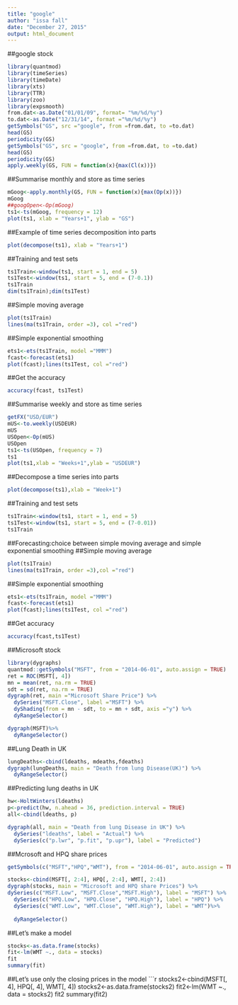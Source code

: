 ---
title: "google"
author: "issa fall"
date: "December 27, 2015"
output: html_document
---
##google stock
```{r,echo=TRUE}
library(quantmod)
library(timeSeries)
library(timeDate)
library(xts)
library(TTR)
library(zoo)
library(expsmooth)
from.dat<-as.Date("01/01/09", format= "%m/%d/%y")
to.dat<-as.Date("12/31/14", format ="%m/%d/%y")
getSymbols("GS", src ="google", from =from.dat, to =to.dat)
head(GS)
periodicity(GS)
getSymbols("GS", src = "google", from =from.dat, to =to.dat)
head(GS)
periodicity(GS)
apply.weekly(GS, FUN = function(x){max(Cl(x))})
```
##Summarise monthly and store as time series
```{r,echo=TRUE}
mGoog<-apply.monthly(GS, FUN = function(x){max(Op(x))})
mGoog
##googOpen<-Op(mGoog)
ts1<-ts(mGoog, frequency = 12)
plot(ts1, xlab = "Years+1", ylab = "GS")
```

##Example of time series decomposition into parts
```{r,echo=TRUE}
plot(decompose(ts1), xlab = "Years+1")
```


##Training and test sets
```{r,echo=TRUE}
ts1Train<-window(ts1, start = 1, end = 5)
ts1Test<-window(ts1, start = 5, end = (7-0.1))
ts1Train
dim(ts1Train);dim(ts1Test)
```
##Simple moving average
```{r,echo=TRUE}
plot(ts1Train)
lines(ma(ts1Train, order =3), col ="red")
```


##Simple exponential smoothing
```{r,echo=TRUE}
ets1<-ets(ts1Train, model ="MMM")
fcast<-forecast(ets1)
plot(fcast);lines(ts1Test, col ="red")
```


##Get the accuracy
```{r,echo=TRUE}
accuracy(fcast, ts1Test)
```

##Summarise weekly and store as time series
```{r,echo=TRUE}
getFX("USD/EUR")
mUS<-to.weekly(USDEUR)
mUS
USOpen<-Op(mUS)
USOpen
ts1<-ts(USOpen, frequency = 7)
ts1
plot(ts1,xlab = "Weeks+1",ylab = "USDEUR")
```


##Decompose a time series into parts
```{r,echo=TRUE}
plot(decompose(ts1),xlab = "Week+1")
```


##Training and test sets
```{r,echo=TRUE}
ts1Train<-window(ts1, start = 1, end = 5)
ts1Test<-window(ts1, start = 5, end = (7-0.01))
ts1Train
```
##Forecasting:choice between simple moving average and simple exponential smoothing
##Simple moving average
```{r,echo=TRUE}

plot(ts1Train)
lines(ma(ts1Train, order =3),col ="red")
```
##Simple exponential smoothing
```{r,echo=TRUE}
ets1<-ets(ts1Train, model ="MMM")
fcast<-forecast(ets1)
plot(fcast);lines(ts1Test, col ="red")
```


##Get accuracy
```{r,echo=TRUE}
accuracy(fcast,ts1Test)
```
##Microsoft stock
```{r,echo=TRUE}
library(dygraphs)
quantmod::getSymbols("MSFT", from = "2014-06-01", auto.assign = TRUE)
ret = ROC(MSFT[, 4])
mn = mean(ret, na.rm = TRUE)
sdt = sd(ret, na.rm = TRUE)
dygraph(ret, main ="Microsoft Share Price") %>%
  dySeries("MSFT.Close", label ="MSFT") %>%
  dyShading(from = mn - sdt, to = mn + sdt, axis ="y") %>%
  dyRangeSelector()

dygraph(MSFT)%>%
  dyRangeSelector()

```
##Lung Death in UK

```{r,echo=TRUE}
lungDeaths<-cbind(ldeaths, mdeaths,fdeaths)
dygraph(lungDeaths, main = "Death from lung Disease(UK)") %>%
  dyRangeSelector()
```

##Predicting lung deaths in UK

```{r,echo=TRUE}
hw<-HoltWinters(ldeaths)
p<-predict(hw, n.ahead = 36, prediction.interval = TRUE)
all<-cbind(ldeaths, p)

dygraph(all, main = "Death from lung Disease in UK") %>%
  dySeries("ldeaths", label = "Actual") %>%
  dySeries(c("p.lwr", "p.fit", "p.upr"), label = "Predicted")
```
##Mcrosoft and HPQ share prices
```{r,echo=TRUE}
getSymbols(c("MSFT","HPQ","WMT"), from = "2014-06-01", auto.assign = TRUE)

stocks<-cbind(MSFT[, 2:4], HPQ[, 2:4], WMT[, 2:4])
dygraph(stocks, main = "Microsoft and HPQ share Prices") %>%
dySeries(c("MSFT.Low", "MSFT.Close","MSFT.High"), label = "MSFT") %>%
  dySeries(c("HPQ.Low", "HPQ.Close", "HPQ.High"), label = "HPQ") %>%
  dySeries(c("WMT.Low", "WMT.Close", "WMT.High"), label = "WMT")%>%
  
  dyRangeSelector()
```
##Let's make a model
```{r,echo=TRUE}
stocks<-as.data.frame(stocks)
fit<-lm(WMT ~., data = stocks)
fit
summary(fit)
```
##Let's use only the closing prices in the model
```{r,echo=TRUE}
stocks2<-cbind(MSFT[, 4], HPQ[, 4], WMT[, 4])
stocks2<-as.data.frame(stocks2)
fit2<-lm(WMT ~., data = stocks2)
fit2
summary(fit2)




